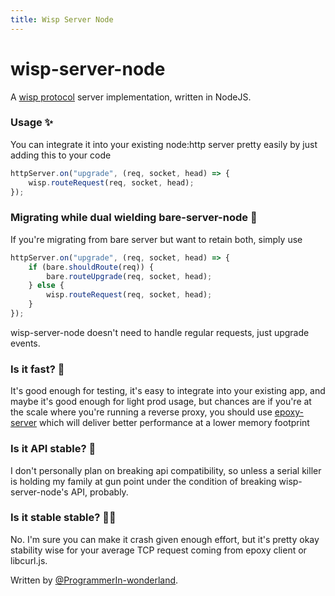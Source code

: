 ```yaml
---
title: Wisp Server Node
---
```


# wisp-server-node

A [wisp protocol](/wisp) server implementation, written in NodeJS.

### Usage ✨

You can integrate it into your existing node:http server pretty easily by just adding this to your code

```js
httpServer.on("upgrade", (req, socket, head) => {
    wisp.routeRequest(req, socket, head);
});
```

### Migrating while dual wielding bare-server-node 🤺

If you're migrating from bare server but want to retain both, simply use

```js
httpServer.on("upgrade", (req, socket, head) => {
    if (bare.shouldRoute(req)) {
        bare.routeUpgrade(req, socket, head);
    } else {
        wisp.routeRequest(req, socket, head);
    }
});
```

wisp-server-node doesn't need to handle regular requests, just upgrade events.

### Is it fast? 🚀

It's good enough for testing, it's easy to integrate into your existing app, and maybe it's good enough for light prod usage, but chances are if you're at the scale where you're running a reverse proxy, you should use [epoxy-server](https://github.com/MercuryWorkshop/epoxy-tls) which will deliver better performance at a lower memory footprint

### Is it API stable? 🐎

I don't personally plan on breaking api compatibility, so unless a serial killer is holding my family at gun point under the condition of breaking wisp-server-node's API, probably.

### Is it stable stable? 🐎🐎

No. I'm sure you can make it crash given enough effort, but it's pretty okay stability wise for your average TCP request coming from epoxy client or libcurl.js.


Written by [@ProgrammerIn-wonderland](https://github.com/ProgrammerIn-wonderland).
